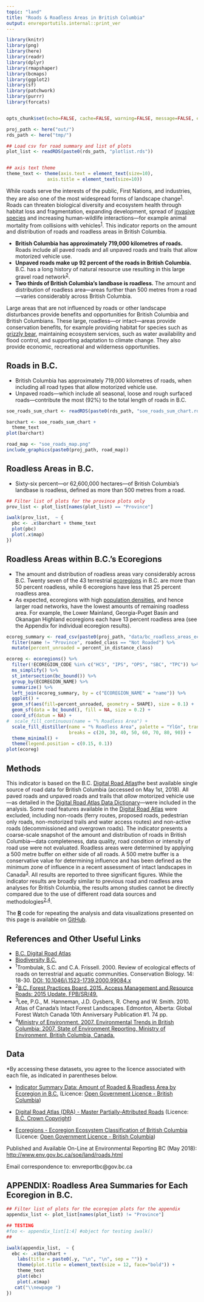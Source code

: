 ```yaml
---
topic: "land"
title: "Roads & Roadless Areas in British Columbia"
output: envreportutils.internal::print_ver
---
```


<!--
Copyright 2018 Province of British Columbia

Licensed under the Apache License, Version 2.0 (the "License");
you may not use this file except in compliance with the License.
You may obtain a copy of the License at

http://www.apache.org/licenses/LICENSE-2.0

Unless required by applicable law or agreed to in writing, software distributed under the License is distributed on an "AS IS" BASIS,
WITHOUT WARRANTIES OR CONDITIONS OF ANY KIND, either express or implied.
See the License for the specific language governing permissions and limitations under the License.
-->


```r
library(knitr)
library(png)
library(here)
library(readr)
library(dplyr)
library(rmapshaper)
library(bcmaps)
library(ggplot2)
library(sf)
library(patchwork)
library(purrr)
library(forcats)


opts_chunk$set(echo=FALSE, cache=FALSE, warning=FALSE, message=FALSE, error=FALSE)

proj_path <- here("out/")
rds_path <- here("tmp/")

## Load csv for road summary and list of plots
plot_list <- readRDS(paste0(rds_path, "plotlist.rds"))


## axis text theme
theme_text <- theme(axis.text = element_text(size=10),
               axis.title = element_text(size=10))

```

While roads serve the interests of the public, First Nations, and
industries, they are also one of the most widespread forms of landscape
change^[1](#fn1)^. Roads can threaten biological diversity and ecosystem
health through habitat loss and fragmentation, expanding development,
spread of [invasive
species](http://www.env.gov.bc.ca/soe/indicators/plants-and-animals/invasive-species.html)
and increasing human-wildlife interactions—for example animal mortality
from collisions with vehicles^[1](#fn1)^. This indicator reports on the
amount and distribution of roads and roadless areas in British Columbia.

-   **British Columbia has approximately 719,000 kilometres of roads.**
    Roads include all paved roads and all unpaved roads and trails that allow motorized vehicle use.
-   **Unpaved roads make up 92 percent of the roads in British
    Columbia.** B.C. has a long history of natural resource use
    resulting in this large gravel road network^[2](#fn2)^.
-   **Two thirds of British Columbia's landbase is roadless.** The
    amount and distribution of roadless area&mdash;areas further than 500
    metres from a road&mdash;varies considerably across British Columbia.

Large areas that are not influenced by roads or other landscape
disturbances provide benefits and opportunities for British Columbia and
British Columbians. These large, roadless&mdash;or intact&mdash;areas provide
conservation benefits, for example providing habitat for species such as
[grizzly
bear](http://www.env.gov.bc.ca/soe/indicators/plants-and-animals/grizzly-bears.html),
maintaining ecosystem services, such as water availability and flood
control, and supporting adaptation to climate change. They also provide
economic, recreational and wilderness opportunities.


\begin{center}
\fbox{
  \begin{minipage}[c]{14cm}
  
   \begingroup\centering{\textbf{B.C. Digital Road Atlas}}
   
     \endgroup
     
    \vspace{1mm}
    
    \text{The Digital Road Atlas is the best available single source of road data for the Province of B.C.}
    
       \vspace{2mm}
    
    \text{The B.C. Government is working toward updating and integrating all resource roads into this}
    \text{this single comprehensive database.}
    
       \vspace{2mm}
    
    \href{https://www2.gov.bc.ca/gov/content?id=21FFEC94B0AD40818D2D2AF06D522714}{Explore the B.C. Digital Road Atlas to learn more about roads in B.C.}
    
  \end{minipage}
}
\end{center}

\newpage


## Roads in B.C.

-   British Columbia has approximately 719,000 kilometres of roads, when including all
    road types that allow motorized vehicle use.
-   Unpaved roads&mdash;which include all seasonal, loose and rough surfaced roads&mdash;contribute the most (92%) to the total length of roads in B.C.

```r

soe_roads_sum_chart <- readRDS(paste0(rds_path, "soe_roads_sum_chart.rds"))

barchart <- soe_roads_sum_chart +
  theme_text
plot(barchart)
```

```r

road_map <- "soe_roads_map.png"
include_graphics(paste0(proj_path, road_map))
```

\newpage

## Roadless Areas in B.C.

-   Sixty-six percent&mdash;or 62,600,000 hectares&mdash;of British Columbia's
    landbase is roadless, defined as more than 500 metres from a road.
    
```r

## Filter list of plots for the province plots only
prov_list <- plot_list[names(plot_list) == "Province"]

iwalk(prov_list,  ~ {
  pbc <- .x$barchart + theme_text
  plot(pbc)
  plot(.x$map)
})

```

\newpage

## Roadless Areas within B.C.'s Ecoregions

-   The amount and distribution of roadless areas vary considerably
    across B.C. Twenty seven of the 43 terrestrial
    [ecoregions](https://www2.gov.bc.ca/gov/content?id=80F98E32A7FC45B2AC8F838041CB98A9)
    in B.C. are more than 50 percent roadless, while 6 ecoregions have
    less that 25 percent roadless area.
-   As expected, ecoregions with high [population
    densities](http://www.env.gov.bc.ca/soe/indicators/sustainability/bc-population.html),
    and hence larger road networks, have the lowest amounts of remaining
    roadless area. For example, the Lower Mainland, Georgia-Puget Basin
    and Okanagan Highland ecoregions each have 13 percent roadless
    area (see the Appendix for individual ecoregion results).

\vspace{30pt}

```r
ecoreg_summary <- read_csv(paste0(proj_path, "data/bc_roadless_areas_ecoreg_summary.csv")) %>% 
  filter(name != "Province", roaded_class == "Not Roaded") %>% 
  mutate(percent_unroaded = percent_in_distance_class)

ecoreg <- ecoregions() %>% 
  filter(!ECOREGION_CODE %in% c("HCS", "IPS", "OPS", "SBC", "TPC")) %>% 
  ms_simplify() %>% 
  st_intersection(bc_bound()) %>% 
  group_by(ECOREGION_NAME) %>% 
  summarize() %>% 
  left_join(ecoreg_summary, by = c("ECOREGION_NAME" = "name")) %>% 
  ggplot() +
  geom_sf(aes(fill=percent_unroaded, geometry = SHAPE), size = 0.1) +
  geom_sf(data = bc_bound(), fill = NA, size = 0.2) +
  coord_sf(datum = NA) +
#  scale_fill_continuous(name = "% Roadless Area") +
  scale_fill_distiller(name = "% Roadless Area", palette = "YlGn", trans = "reverse",
                       breaks = c(20, 30, 40, 50, 60, 70, 80, 90)) +
  theme_minimal() +
  theme(legend.position = c(0.15, 0.1))
plot(ecoreg)

```

\newpage

## Methods

This indicator is based on the B.C. [Digital Road Atlas](https://catalogue.data.gov.bc.ca/dataset/bb060417-b6e6-4548-b837-f9060d94743e)the best available single source of road data for British Columbia (accessed on May 1st, 2018). All paved roads and unpaved roads and trails that *allow* motorized vehicle use&mdash;as detailed in the [Digital Road Atlas Data Dictionary](https://catalogue.data.gov.bc.ca/dataset/bb060417-b6e6-4548-b837-f9060d94743e)&mdash;were included in the analysis. Some road features available in the [Digital Road Atlas](https://catalogue.data.gov.bc.ca/dataset/bb060417-b6e6-4548-b837-f9060d94743e) were excluded, including non-roads (ferry routes, proposed roads, pedestrian only roads, non-motorized trails and water access routes) and non-active roads (decommissioned and overgrown roads). The indicator presents a coarse-scale snapshot of the amount and distribution of roads in British Columbia&mdash;data completeness, data quality, road condition or intensity of road use were not evaluated. Roadless areas were determined by applying a 500 metre buffer on either side of all roads. A 500 metre buffer is a conservative value for determining influence and has been defined as the minimum zone of influence in a recent assessment of intact landscapes in Canada^[3](#fn3)^. All results are reported to three significant figures. While the indicator results are broadly similar to previous road and roadless area analyses for British Columbia, the results among studies cannot be directly compared due to the use of different road data sources and methodologies^[2,4](#fn4)^.

The [**R**](http://www.r-project.org) code for repeating the analysis and data visualizations presented on this page is available on [GitHub](https://github.com/bcgov/roadless-areas-indicator).

## References and Other Useful Links

-   [B.C. Digital Road Atlas](https://www2.gov.bc.ca/gov/content?id=21FFEC94B0AD40818D2D2AF06D522714)
-   [Biodiversity B.C.](http://www.biodiversitybc.org/EN/main/26.html)
-   ^1^Trombulak, S.C. and C.A. Frissell. 2000. Review of ecological
    effects of roads on terrestrial and aquatic communities.
    Conservation Biology. 14: 18-30. [DOI:
    10.1046/j.1523-1739.2000.99084.x](http://onlinelibrary.wiley.com/doi/10.1046/j.1523-1739.2000.99084.x/full)
-   ^2^[B.C. Forest Practices Board. 2015. Access Management and
    Resource Roads: 2015 Update.
    FPB/SR/49.](https://www.bcfpb.ca/reports-publications/reports/access-management-and-resource-roads-2015-update)
-  ^3^Lee, P.G., M. Hanneman, J.D. Gysbers, R. Cheng and W.
    Smith. 2010. Atlas of Canada’s Intact Forest Landscapes. Edmonton,
    Alberta: Global Forest Watch Canada 10th Anniversary Publication
    \#1. 74 pp.
-   ^4^[Ministry of Environment. 2007. Environmental
    Trends in British Columbia: 2007. State of
    Environment
    Reporting, Ministry of Environment, British Columbia, Canada.](https://www2.gov.bc.ca/gov/content?id=07DD1DCE7F784EFEBA5A26C32CB1646D)

## Data

\*By accessing these datasets, you agree to the licence associated with each file, as indicated in parentheses below.

-   [Indicator Summary Data: Amount of Roaded & Roadless Area by Ecoregion in B.C.](https://catalogue.data.gov.bc.ca/dataset/42f52a87-e0a3-4dfa-8a0a-7c0aba69167d) (Licence: [Open Government Licence - British Columbia](http://www2.gov.bc.ca/gov/content?id=A519A56BC2BF44E4A008B33FCF527F61))

-   [Digital Road Atlas (DRA) - Master Partially-Attributed Roads](https://catalogue.data.gov.bc.ca/dataset/bb060417-b6e6-4548-b837-f9060d94743e) (Licence: [B.C. Crown Copyright](https://www2.gov.bc.ca/gov/content?id=1AAACC9C65754E4D89A118B875E0FBDA))
-   [Ecoregions - Ecoregion Ecosystem Classification of British
    Columbia](https://catalogue.data.gov.bc.ca/dataset/d00389e0-66da-4895-bd56-39a0dd64aa78) (Licence: [Open Government Licence - British Columbia](http://www2.gov.bc.ca/gov/content?id=A519A56BC2BF44E4A008B33FCF527F61))

Published and Available On-Line at Environmental Reporting BC (May 2018):
[http://www.env.gov.bc.ca/soe/land/roads.html](http://www.env.gov.bc.ca/soe/land/roads.html)

Email correspondence to: envreportbc@gov.bc.ca

\newpage

## APPENDIX: Roadless Area Summaries for Each Ecoregion in B.C.

\vspace{20pt}

```r

## Filter list of plots for the ecoregion plots for the appendix
appendix_list <- plot_list[names(plot_list) != "Province"]

## TESTING
#foo <- appendix_list[1:4] #object for testing iwalk()
##

iwalk(appendix_list,  ~ {
  ebc <- .x$barchart + 
    labs(title = paste0(.y, "\n", "\n", sep = "")) +
    theme(plot.title = element_text(size = 12, face="bold")) +
    theme_text
    plot(ebc)
    plot(.x$map)
   cat("\\newpage ")
})


```


